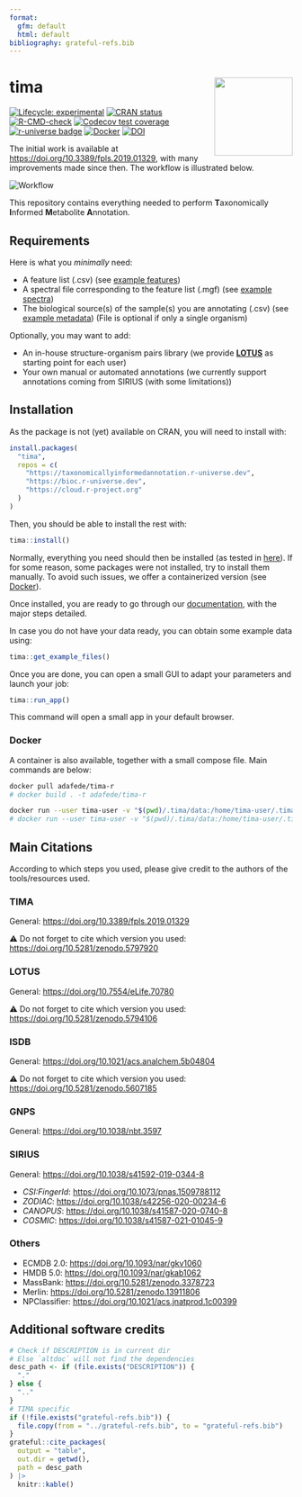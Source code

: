 ```yaml
---
format: 
  gfm: default
  html: default
bibliography: grateful-refs.bib
---
```


<!-- README.md is generated from README.qmd. Please edit that file -->

# tima <img src="https://raw.githubusercontent.com/taxonomicallyinformedannotation/tima/main/man/figures/logo.svg" align="right" height="139"/>

<!-- badges: start -->

[![Lifecycle: experimental](https://img.shields.io/badge/lifecycle-experimental-orange.svg)](https://lifecycle.r-lib.org/articles/stages.html#experimental) [![CRAN status](https://www.r-pkg.org/badges/version/tima)](https://CRAN.R-project.org/package=tima) [![R-CMD-check](https://github.com/taxonomicallyinformedannotation/tima/actions/workflows/R-CMD-check.yaml/badge.svg)](https://github.com/taxonomicallyinformedannotation/tima/actions/workflows/R-CMD-check.yaml) [![Codecov test coverage](https://codecov.io/gh/taxonomicallyinformedannotation/tima/graph/badge.svg)](https://app.codecov.io/gh/taxonomicallyinformedannotation/tima) [![r-universe badge](https://taxonomicallyinformedannotation.r-universe.dev/tima/badges/version?&color=blue&style=classic)](https://taxonomicallyinformedannotation.r-universe.dev/tima) [![Docker](https://badgen.net/badge/docker/tima-r?icon&label)](https://hub.docker.com/r/adafede/tima-r/) [![DOI](https://zenodo.org/badge/DOI/10.5281/zenodo.5797920.svg)](https://doi.org/10.5281/zenodo.5797920)

<!-- badges: end -->

The initial work is available at <https://doi.org/10.3389/fpls.2019.01329>, with many improvements made since then. The workflow is illustrated below.

![Workflow](https://raw.githubusercontent.com/taxonomicallyinformedannotation/tima/main/man/figures/tima.svg)\

This repository contains everything needed to perform **T**axonomically **I**nformed **M**etabolite **A**nnotation.

## Requirements

Here is what you *minimally* need:

-   A feature list (.csv) (see [example features](https://github.com/taxonomicallyinformedannotation/tima-example-files/blob/main/example_features.csv))
-   A spectral file corresponding to the feature list (.mgf) (see [example spectra](https://github.com/taxonomicallyinformedannotation/tima-example-files/blob/main/example_spectra_mini.mgf))
-   The biological source(s) of the sample(s) you are annotating (.csv) (see [example metadata](https://github.com/taxonomicallyinformedannotation/tima-example-files/blob/main/example_metadata.tsv)) (File is optional if only a single organism)

Optionally, you may want to add:

-   An in-house structure-organism pairs library (we provide [**LOTUS**](https://lotusnprod.github.io/lotus-manuscript/) as starting point for each user)
-   Your own manual or automated annotations (we currently support annotations coming from SIRIUS (with some limitations))

## Installation

As the package is not (yet) available on CRAN, you will need to install with:

``` r
install.packages(
  "tima",
  repos = c(
    "https://taxonomicallyinformedannotation.r-universe.dev",
    "https://bioc.r-universe.dev",
    "https://cloud.r-project.org"
  )
)
```

Then, you should be able to install the rest with:

``` r
tima::install()
```

Normally, everything you need should then be installed (as tested in [here](https://github.com/taxonomicallyinformedannotation/tima-r/actions/workflows/external-use.yaml)). If for some reason, some packages were not installed, try to install them manually. To avoid such issues, we offer a containerized version (see [Docker](#docker)).

Once installed, you are ready to go through our [documentation](https://taxonomicallyinformedannotation.github.io/tima/articles/), with the major steps detailed.

In case you do not have your data ready, you can obtain some example data using:

``` r
tima::get_example_files()
```

Once you are done, you can open a small GUI to adapt your parameters and launch your job:

``` r
tima::run_app()
```

This command will open a small app in your default browser.

### Docker {#docker}

A container is also available, together with a small compose file. Main commands are below:

``` bash
docker pull adafede/tima-r
# docker build . -t adafede/tima-r
```

``` bash
docker run --user tima-user -v "$(pwd)/.tima/data:/home/tima-user/.tima/data" -p 3838:3838 adafede/tima-r Rscript -e "tima::run_app()"
# docker run --user tima-user -v "$(pwd)/.tima/data:/home/tima-user/.tima/data" adafede/tima-r Rscript -e "tima::tima_full()"
```

## Main Citations

According to which steps you used, please give credit to the authors of the tools/resources used.

### TIMA

General: <https://doi.org/10.3389/fpls.2019.01329>

⚠️ Do not forget to cite which version you used: <https://doi.org/10.5281/zenodo.5797920>

### LOTUS

General: <https://doi.org/10.7554/eLife.70780>

⚠️ Do not forget to cite which version you used: <https://doi.org/10.5281/zenodo.5794106>

### ISDB

General: <https://doi.org/10.1021/acs.analchem.5b04804>

⚠️ Do not forget to cite which version you used: <https://doi.org/10.5281/zenodo.5607185>

### GNPS

General: <https://doi.org/10.1038/nbt.3597>

### SIRIUS

General: <https://doi.org/10.1038/s41592-019-0344-8>

-   *CSI:FingerId*: <https://doi.org/10.1073/pnas.1509788112>
-   *ZODIAC*: <https://doi.org/10.1038/s42256-020-00234-6>
-   *CANOPUS*: <https://doi.org/10.1038/s41587-020-0740-8>
-   *COSMIC*: <https://doi.org/10.1038/s41587-021-01045-9>

### Others

-   ECMDB 2.0: <https://doi.org/10.1093/nar/gkv1060>
-   HMDB 5.0: <https://doi.org/10.1093/nar/gkab1062>
-   MassBank: <https://doi.org/10.5281/zenodo.3378723>
-   Merlin: <https://doi.org/10.5281/zenodo.13911806>
-   NPClassifier: <https://doi.org/10.1021/acs.jnatprod.1c00399>

## Additional software credits

```r
# Check if DESCRIPTION is in current dir
# Else `altdoc` will not find the dependencies
desc_path <- if (file.exists("DESCRIPTION")) {
  "."
} else {
  ".."
}
# TIMA specific
if (!file.exists("grateful-refs.bib")) {
  file.copy(from = "../grateful-refs.bib", to = "grateful-refs.bib")
}
grateful::cite_packages(
  output = "table",
  out.dir = getwd(),
  path = desc_path
) |>
  knitr::kable()
```